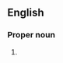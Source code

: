 {{wikipedia}}

==English==

===Proper noun===
{{en-proper noun}}

# {{greek mythology}} {{alternative spelling of|[[Thanatos]]}}